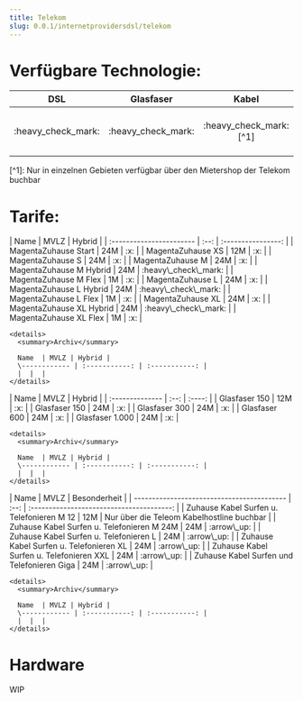 ```yaml
---
title: Telekom
slug: 0.0.1/internetprovidersdsl/telekom
---
```



# Verfügbare Technologie:

|        DSL         |     Glasfaser      |         Kabel          |       LTE/5G       |                  Sonderform                   |
| :----------------: | :----------------: | :--------------------: | :----------------: | :-------------------------------------------: |
| :heavy\_check\_mark: | :heavy\_check\_mark: | :heavy\_check\_mark:\[^1] | :heavy\_check\_mark: | Hybrid Tarife die DSL& Mobilfunk kombienieren |

\[^1]: Nur in einzelnen Gebieten verfügbar über den Mietershop der Telekom buchbar

# Tarife:

<Tabs>
  <TabItem label="DSL Tarife inkl. Hybrid">
    | Name                     | MVLZ |       Hybrid       |
    | :----------------------- | :--: | :----------------: |
    | MagentaZuhause Start     | 24M  |        :x:         |
    | MagentaZuhause XS        | 12M  |        :x:         |
    | MagentaZuhause S         | 24M  |        :x:         |
    | MagentaZuhause M         | 24M  |        :x:         |
    | MagentaZuhause M Hybrid  | 24M  | :heavy\_check\_mark: |
    | MagentaZuhause M Flex    |  1M  |        :x:         |
    | MagentaZuhause L         | 24M  |        :x:         |
    | MagentaZuhause L Hybrid  | 24M  | :heavy\_check\_mark: |
    | MagentaZuhause L Flex    |  1M  |        :x:         |
    | MagentaZuhause XL        | 24M  |        :x:         |
    | MagentaZuhause XL Hybrid | 24M  | :heavy\_check\_mark: |
    | MagentaZuhause XL Flex   |  1M  |        :x:         |

    <details>
      <summary>Archiv</summary>

      Name  | MVLZ | Hybrid |
      \------------ | :-----------: | :-----------: |
      |  |  |
    </details>
  </TabItem>

  <TabItem label="Glasfaser Tarife">
    | Name            | MVLZ | Hybrid |
    | :-------------- | :--: | :----: |
    | Glasfaser 150   | 12M  |  :x:   |
    | Glasfaser 150   | 24M  |  :x:   |
    | Glasfaser 300   | 24M  |  :x:   |
    | Glasfaser 600   | 24M  |  :x:   |
    | Glasfaser 1.000 | 24M  |  :x:   |

    <details>
      <summary>Archiv</summary>

      Name  | MVLZ | Hybrid |
      \------------ | :-----------: | :-----------: |
      |  |  |
    </details>
  </TabItem>

  <TabItem label="Kabel Tarife">
    | Name                                       | MVLZ |               Besonderheit                |
    | ------------------------------------------ | :--: | :---------------------------------------: |
    | Zuhause Kabel Surfen u. Telefonieren M 12  | 12M  | Nur über die Teleom Kabelhostline buchbar |
    | Zuhause Kabel Surfen u. Telefonieren M 24M | 24M  |                :arrow\_up:                 |
    | Zuhause Kabel Surfen u. Telefonieren L     | 24M  |                :arrow\_up:                 |
    | Zuhause Kabel Surfen u. Telefonieren XL    | 24M  |                :arrow\_up:                 |
    | Zuhause Kabel Surfen u. Telefonieren XXL   | 24M  |                :arrow\_up:                 |
    | Zuhause Kabel Surfen und Telefonieren Giga | 24M  |                :arrow\_up:                 |

    <details>
      <summary>Archiv</summary>

      Name  | MVLZ | Hybrid |
      \------------ | :-----------: | :-----------: |
      |  |  |
    </details>
  </TabItem>
</Tabs>

# Hardware

<Aside type="caution" title=" ">
  WIP
</Aside>

<style />
